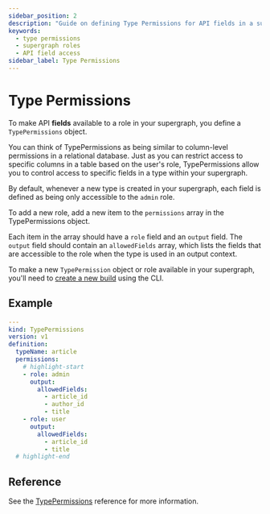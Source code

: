 ```yaml
---
sidebar_position: 2
description: "Guide on defining Type Permissions for API fields in a supergraph."
keywords:
  - type permissions
  - supergraph roles
  - API field access
sidebar_label: Type Permissions
---
```


# Type Permissions

To make API **fields** available to a role in your supergraph, you define a `TypePermissions` object.

You can think of TypePermissions as being similar to column-level permissions in a relational database. Just as you can
restrict access to specific columns in a table based on the user's role, TypePermissions allow you to control access to
specific fields in a type within your supergraph.

By default, whenever a new type is created in your supergraph, each field is defined as being only accessible to the
`admin` role.

To add a new role, add a new item to the `permissions` array in the TypePermissions object.

Each item in the array should have a `role` field and an `output` field. The `output` field should contain an
`allowedFields` array, which lists the fields that are accessible to the role when the type is used in an output
context.

To make a new `TypePermission` object or role available in your supergraph, you'll need to
[create a new build](/reference/cli/commands/ddn_supergraph_build_local.mdx) using the CLI.

## Example

```yaml title="Allow admin to access all fields in the article type, disallow user from accessing the author_id field."
---
kind: TypePermissions
version: v1
definition:
  typeName: article
  permissions:
    # highlight-start
    - role: admin
      output:
        allowedFields:
          - article_id
          - author_id
          - title
    - role: user
      output:
        allowedFields:
          - article_id
          - title
  # highlight-end
```

## Reference

See the [TypePermissions](/supergraph-modeling/permissions.mdx) reference for more information.
